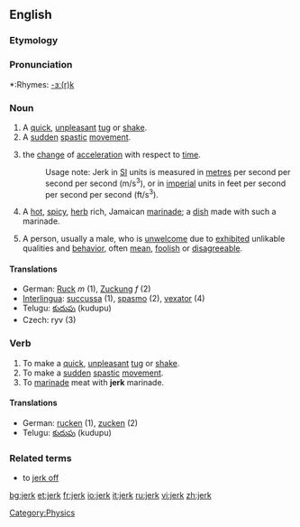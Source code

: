 ==English==

===Etymology===
<!-- blanked by an anon user for obvious reasons! needs fixing
From 16th century, when the pit stops the old steam engine trains needed to make to "jerk" water to the train, to bring it from the river to the train. The term "jerkwater" came to represent any small, remote town. The term "jerk" was then derived from these towns to represent inferior, unimportant people. -->

===Pronunciation===
*:Rhymes: [[Rhymes:English:-ɜː(r)k|-ɜː(r)k]]

===Noun===
{{en-noun}}

# A [[quick]], [[unpleasant]] [[tug]] or [[shake]].
# A [[sudden]] [[spastic]] [[movement]].
# {{Physics}} the [[change]] of [[acceleration]] with respect to [[time]]. 
#: Usage note: Jerk in [[SI]] units is measured in [[metre]]s per second per second per second (m/s<sup>3</sup>), or in [[imperial]] units in feet per second per second per second (ft/s<sup>3</sup>).
# A [[hot]], [[spicy]], [[herb]] rich, Jamaican [[marinade]]; a [[dish]] made with such a marinade.
# {{slang}} A person, usually a male, who is [[unwelcome]] due to [[exhibited]] unlikable qualities and [[behavior]], often [[mean]], [[foolish]] or [[disagreeable]].

====Translations====
*German: [[Ruck]] ''m'' (1), [[Zuckung]] ''f'' (2)
*[[Interlingua]]: [[succussa]] (1), [[spasmo]] (2), [[vexator]] (4)
*Telugu: [[కుదుపు]] (kudupu)
*Czech: ryv (3)

===Verb===
{{en-verb}}

# To make a [[quick]], [[unpleasant]] [[tug]] or [[shake]].
# To make a [[sudden]] [[spastic]] [[movement]].
# To [[marinade]] meat with '''jerk''' marinade.

====Translations====
*German: [[rucken]] (1), [[zucken]] (2)
*Telugu: [[కుదుపు]] (kudupu)

===Related terms===
*to [[jerk off]]

[[Category:Physics]]

[[bg:jerk]]
[[et:jerk]]
[[fr:jerk]]
[[io:jerk]]
[[it:jerk]]
[[ru:jerk]]
[[vi:jerk]]
[[zh:jerk]]